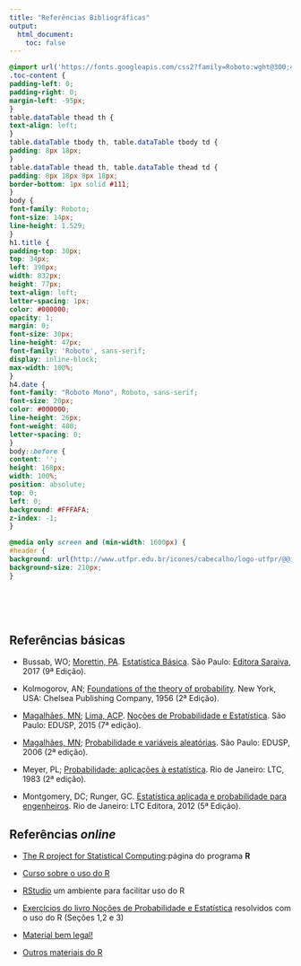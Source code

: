 ```yaml
---
title: "Referências Bibliográficas"
output:
  html_document:
    toc: false
---
```



```css
@import url('https://fonts.googleapis.com/css2?family=Roboto:wght@300;400;500;700&display=swap');
.toc-content {
padding-left: 0;
padding-right: 0;
margin-left: -95px;
}
table.dataTable thead th {
text-align: left;
}
table.dataTable tbody th, table.dataTable tbody td {
padding: 8px 18px;
}
table.dataTable thead th, table.dataTable thead td {
padding: 8px 18px 8px 18px;
border-bottom: 1px solid #111;
}
body {
font-family: Roboto;
font-size: 14px;
line-height: 1.529;
}
h1.title {
padding-top: 30px;
top: 34px;
left: 390px;
width: 832px;
height: 77px;
text-align: left;
letter-spacing: 1px;
color: #000000;
opacity: 1;
margin: 0;
font-size: 30px;
line-height: 47px;
font-family: 'Roboto', sans-serif;
display: inline-block;
max-width: 100%;
}
h4.date {
font-family: "Roboto Mono", Roboto, sans-serif;
font-size: 20px;
color: #000000;
line-height: 26px;
font-weight: 400;
letter-spacing: 0;
}
body::before {
content: '';
height: 168px;
width: 100%;
position: absolute;
top: 0;
left: 0;
background: #FFFAFA;
z-index: -1;
}

@media only screen and (min-width: 1600px) {
#header {
background: url(http://www.utfpr.edu.br/icones/cabecalho/logo-utfpr/@@images/image.png) #FFFAFA right center no-repeat padding-box;
background-size: 210px;
}
```

<br>
<br>
<br>

## Referências básicas

- Bussab, WO; [Morettin, PA](http://www.ime.usp.br/~pam).
  [Estatística Básica](http://www.editorasaraiva.com.br/produtos/show/isbn:9788502207998/titulo:estatistica-basica/).
  São Paulo: [Editora Saraiva](http://www.saraivauni.com.br), 2017 (9ª Edição).
  
- Kolmogorov, AN;
  [Foundations of the theory of probability](https://books.google.com.br/books?id=ySZSDwAAQBAJ&hl=pt-BR).
  New York, USA: Chelsea Publishing Company, 1956 (2ª Edição).  
  
- [Magalhães, MN](http://www.ime.usp.br/~marcos);
      [Lima, ACP](http://www.ime.usp.br/~acarlos).
      [Noções de Probabilidade e Estatística](http://www.ime.usp.br/~noproest).
      São Paulo: EDUSP, 2015 (7ª edição).
      
- [Magalhães, MN](http://www.ime.usp.br/~marcos);
      [Probabilidade e variáveis aleatórias](http://www.ime.usp.br/~noproest).
      São Paulo: EDUSP, 2006 (2ª edição).
      
- Meyer, PL;
      [Probabilidade: aplicações à estatística](https://www.amazon.com.br/Probabilidade-Aplica%C3%A7%C3%B5es-Estat%C3%ADstica-Paul-Meyer/dp/8521602944).
      Rio de Janeiro: LTC, 1983 (2ª edição).      
      
- Montgomery, DC; Runger, GC.
  [Estatística aplicada e probabilidade para engenheiros](http://www.grupogen.com.br/estatistica-aplicada-e-probabilidade-para-engenheiros).
  Rio de Janeiro: LTC Editora, 2012 (5ª Edição).


## Referências *online*

- [The R project for Statistical Computing](http://www.r-project.org):página do programa **R**

- [Curso sobre o uso do R](http://leg.ufpr.br/doku.php/sofware:material-r)

- [RStudio](http://www.rstudio.org) um ambiente para facilitar uso do R

- [Exercícios do livro Noções de Probabilidade e Estatística](http://www.leg.ufpr.br/doku.php/pessoais:felipe) resolvidos com o uso do R (Seções 1,2 e 3)

- [Material bem legal!](https://seeing-theory.brown.edu/)

- [Outros materiais do R](https://www.curso-r.com/material/)
